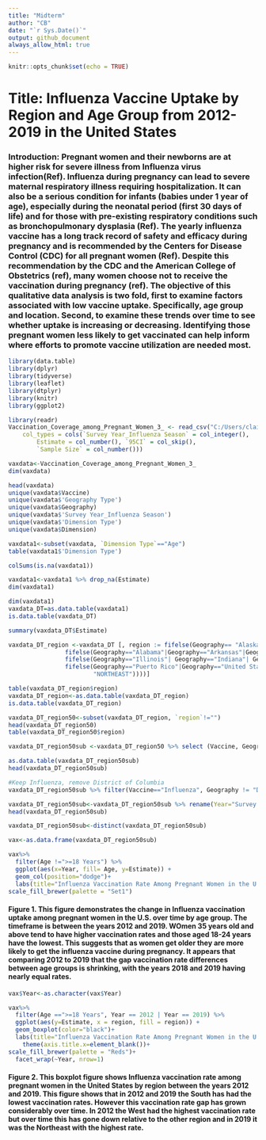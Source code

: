 ```yaml
---
title: "Midterm"
author: "CB"
date: "`r Sys.Date()`"
output: github_document
always_allow_html: true
---
```


```r
knitr::opts_chunk$set(echo = TRUE)
```

# **Title: Influenza Vaccine Uptake by Region and Age Group from 2012-2019 in the United States**
### **Introduction: Pregnant women and their newborns are at higher risk for severe illness from Influenza virus infection(Ref). Influenza during pregnancy can lead to severe maternal respiratory illness requiring hospitalization. It can also be a serious condition for infants (babies under 1 year of age), especially during the neonatal period (first 30 days of life) and for those with pre-existing respiratory conditions such as bronchopulmonary dysplasia (Ref). The yearly influenza vaccine has a long track record of safety and efficacy during pregnancy and is recommended by the Centers for Disease Control (CDC) for all pregnant women (Ref). Despite this recommendation by the CDC and the American College of Obstetrics (ref), many women choose not to receive the vaccination during pregnancy (ref). The objective of this qualitative data analysis is two fold, first to examine factors associated with low vaccine uptake. Specifically, age group and location. Second, to examine these trends over time to see whether uptake is increasing or decreasing. Identifying those pregnant women less likely to get vaccinated can help inform where efforts to promote vaccine utilization are needed most.**   

```r
library(data.table)
library(dplyr)
library(tidyverse)
library(leaflet)
library(dtplyr)
library(knitr)
library(ggplot2)
```

```r
library(readr)
Vaccination_Coverage_among_Pregnant_Women_3_ <- read_csv("C:/Users/clair/Desktop/PM566/Vaccination_Coverage_among_Pregnant_Women (3).csv", 
    col_types = cols(`Survey Year_Influenza Season` = col_integer(), 
        Estimate = col_number(), `95CI` = col_skip(), 
        `Sample Size` = col_number()))
```

```r
vaxdata<-Vaccination_Coverage_among_Pregnant_Women_3_
dim(vaxdata)
```

```r
head(vaxdata)
unique(vaxdata$Vaccine)
unique(vaxdata$'Geography Type')
unique(vaxdata$Geography)
unique(vaxdata$'Survey Year_Influenza Season')
unique(vaxdata$'Dimension Type')
unique(vaxdata$Dimension)
```

```r
vaxdata1<-subset(vaxdata, `Dimension Type`=="Age")
table(vaxdata1$'Dimension Type')
```
```r
colSums(is.na(vaxdata1))
```
```r
vaxdata1<-vaxdata1 %>% drop_na(Estimate)
dim(vaxdata1)
```

```r
dim(vaxdata1)
vaxdata_DT=as.data.table(vaxdata1)
is.data.table(vaxdata_DT)
```

```r
summary(vaxdata_DT$Estimate)
```

```r
vaxdata_DT_region <-vaxdata_DT [, region := fifelse(Geography== "Alaska"| Geography=="Arizona" | Geography=="California" | Geography=="Colorado"| Geography=="Hawaii"| Geography=="Idaho"| Geography=="Montana"| Geography=="Nevada"| Geography=="New Mexico"| Geography=="Oregon"| Geography=="Utah"| Geography=="Washington"|Geography== "Wyoming", "WEST",
                fifelse(Geography=="Alabama"|Geography=="Arkansas"|Geography== "Delaware" |Geography== "District of Columbia"| Geography=="Florida"|Geography== "Georgia" | Geography=="Kentucky" |Geography== "Louisiana"|Geography== "Maryland" | Geography=="Mississippi" |Geography=="North Carolina"|Geography=="Oklahoma"| Geography=="South Carolina"| Geography=="Tennessee" |Geography=="Texas"|Geography== "Virginia"|Geography== "West Virginia", "SOUTH",
                fifelse(Geography=="Illinois"| Geography=="Indiana"| Geography=="Iowa"|Geography== "Kansas"| Geography=="Michigan"|Geography== "Minnesota"| Geography=="Missouri"| Geography=="Nebraska"| Geography=="North Dakota"| Geography=="Ohio"|Geography=="South Dakota"|Geography=="Wisconsin", "MIDWEST",
                fifelse(Geography=="Puerto Rico"|Geography=="United States"|Geography=="District of Columbia" |Geography=="NY-City of New York" |Geography=="NY-Rest of state", "",
                        "NORTHEAST"))))]

```
```r
table(vaxdata_DT_region$region)
vaxdata_DT_region<-as.data.table(vaxdata_DT_region)
is.data.table(vaxdata_DT_region)
```
```r
vaxdata_DT_region50<-subset(vaxdata_DT_region, `region`!="")
head(vaxdata_DT_region50)
table(vaxdata_DT_region50$region)
```
```r
vaxdata_DT_region50sub <-vaxdata_DT_region50 %>% select (Vaccine, Geography, `Survey Year_Influenza Season`, Dimension, Estimate, `Sample Size`, region)

as.data.table(vaxdata_DT_region50sub)
head(vaxdata_DT_region50sub)

#Keep Influenza, remove District of Columbia
vaxdata_DT_region50sub %>% filter(Vaccine=="Influenza", Geography != "District of COlumbia")

```

```r

vaxdata_DT_region50sub<-vaxdata_DT_region50sub %>% rename(Year="Survey Year_Influenza Season", State="Geography", Age="Dimension")
head(vaxdata_DT_region50sub)
```
```r
vaxdata_DT_region50sub<-distinct(vaxdata_DT_region50sub)
```
```r
vax<-as.data.frame(vaxdata_DT_region50sub)
```
```r
vax%>%
  filter(Age !=">=18 Years") %>% 
  ggplot(aes(x=Year, fill= Age, y=Estimate)) +   
  geom_col(position="dodge")+
  labs(title="Influenza Vaccination Rate Among Pregnant Women in the U.S. 2012-2019", x="Year", y= "Vaccination Rate (%)")+
scale_fill_brewer(palette = "Set1")

```

#### Figure 1. This figure demonstrates the change in Influenza vaccination uptake among pregnant women in the U.S. over time by age group. The timeframe is between the years 2012 and 2019. WOmen 35 years old and above tend to have higher vaccination rates and those aged 18-24 years have the lowest. This suggests that as women get older they are more likely to get the influenza vaccine during pregnancy. It appears that comparing 2012 to 2019 that the gap vaccination rate differences between age groups is shrinking, with the years 2018 and 2019 having nearly equal rates. 


```r
vax$Year<-as.character(vax$Year)
```

```r
vax%>%
  filter(Age ==">=18 Years", Year == 2012 | Year == 2019) %>% 
  ggplot(aes(y=Estimate, x = region, fill = region)) +   
  geom_boxplot(color="black")+
  labs(title="Influenza Vaccination Rate Among Pregnant Women in the U.S. 2012 vs 2019",  y= "Vaccination Rate (%)")+
    theme(axis.title.x=element_blank())+
scale_fill_brewer(palette = "Reds")+
  facet_wrap(~Year, nrow=1)
```

#### Figure 2. This boxplot figure shows Influenza vaccination rate among pregnant women in the United States by region between the years 2012 and 2019. This figure shows that in 2012 and 2019 the South has had the lowest vaccination rates. However this vaccination rate gap has grown considerably over time. In 2012 the West had the highest vaccination rate but over time this has gone down relative to the other region and in 2019 it was the Northeast with the highest rate.




